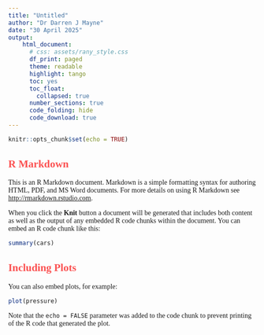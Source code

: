 ```yaml
---
title: "Untitled"
author: "Dr Darren J Mayne"
date: "30 April 2025"
output:
    html_document:
      # css: assets/rany_style.css
      df_print: paged
      theme: readable
      highlight: tango
      toc: yes
      toc_float:
        collapsed: true
      number_sections: true
      code_folding: hide
      code_download: true
---
```


<style>

.main-container {
  max-width: 100% !important;
  margin: auto;
}

body{
  font-family: "Tw Cen MT";
}

<!-- p{ -->
<!--   font-family: "Tw Cen MT"; -->
<!-- } -->

h1.title {
    font-family: "Tw Cen MT";
    font-size: 18pt;
    font-weight: bolder;
    color: #467d62;
}

h1 {
    font-family: "Tw Cen MT";
    font-size: 18pt;
    font-weight: bolder;
    color: #467d62;
}

h2 {
    font-family: "Tw Cen MT";
    font-size: 16pt;
    font-weight: bolder;
    color: #FB5151;
}

h3 {
    font-family: "Tw Cen MT";
    font-size: 14pt;
    font-weight: bolder;
    color: #990000;
}

h4 {
    font-family: "Tw Cen MT";
    font-size: 14pt;
    font-weight: bolder;
    color: black;
}

</style>

```r
knitr::opts_chunk$set(echo = TRUE)
```

## R Markdown

This is an R Markdown document. Markdown is a simple formatting syntax for authoring HTML, PDF, and MS Word documents. For more details on using R Markdown see <http://rmarkdown.rstudio.com>.

When you click the **Knit** button a document will be generated that includes both content as well as the output of any embedded R code chunks within the document. You can embed an R code chunk like this:

```r
summary(cars)
```

## Including Plots

You can also embed plots, for example:

```r
plot(pressure)
```

Note that the `echo = FALSE` parameter was added to the code chunk to prevent printing of the R code that generated the plot.
